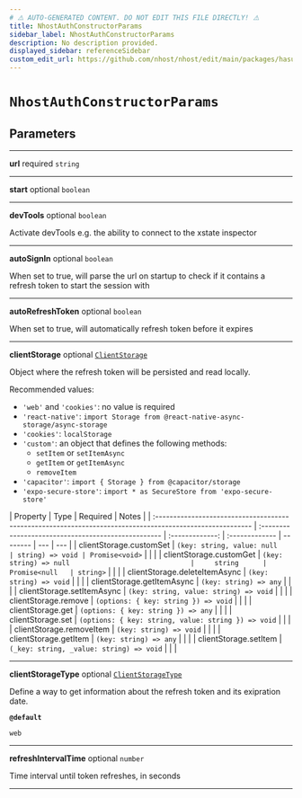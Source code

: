 ```yaml
---
# ⚠️ AUTO-GENERATED CONTENT. DO NOT EDIT THIS FILE DIRECTLY! ⚠️
title: NhostAuthConstructorParams
sidebar_label: NhostAuthConstructorParams
description: No description provided.
displayed_sidebar: referenceSidebar
custom_edit_url: https://github.com/nhost/nhost/edit/main/packages/hasura-auth-js/src/utils/types.ts#L17
---
```


# `NhostAuthConstructorParams`

## Parameters

---

**<span className="parameter-name">url</span>** <span className="optional-status">required</span> `string`

---

**<span className="parameter-name">start</span>** <span className="optional-status">optional</span> `boolean`

---

**<span className="parameter-name">devTools</span>** <span className="optional-status">optional</span> `boolean`

Activate devTools e.g. the ability to connect to the xstate inspector

---

**<span className="parameter-name">autoSignIn</span>** <span className="optional-status">optional</span> `boolean`

When set to true, will parse the url on startup to check if it contains a refresh token to start the session with

---

**<span className="parameter-name">autoRefreshToken</span>** <span className="optional-status">optional</span> `boolean`

When set to true, will automatically refresh token before it expires

---

**<span className="parameter-name">clientStorage</span>** <span className="optional-status">optional</span> [`ClientStorage`](/reference/docgen/javascript/auth/types/client-storage)

Object where the refresh token will be persisted and read locally.

Recommended values:

- `'web'` and `'cookies'`: no value is required
- `'react-native'`: `import Storage from @react-native-async-storage/async-storage`
- `'cookies'`: `localStorage`
- `'custom'`: an object that defines the following methods:
  - `setItem` or `setItemAsync`
  - `getItem` or `getItemAsync`
  - `removeItem`
- `'capacitor'`: `import { Storage } from @capacitor/storage`
- `'expo-secure-store'`: `import * as SecureStore from 'expo-secure-store'`

| Property                                                                                                  | Type                                                |    Required     | Notes          |
| :-------------------------------------------------------------------------------------------------------- | :-------------------------------------------------- | :-------------: | :------------- | -------- | --- | --- |
| <span className="parameter-name"><span className="light-grey">clientStorage.</span>customSet</span>       | `(key: string, value: null                          | string) => void | Promise<void>` |          |     |
| <span className="parameter-name"><span className="light-grey">clientStorage.</span>customGet</span>       | `(key: string) => null                              |     string      | Promise<null   | string>` |     |     |
| <span className="parameter-name"><span className="light-grey">clientStorage.</span>deleteItemAsync</span> | `(key: string) => void`                             |                 |                |
| <span className="parameter-name"><span className="light-grey">clientStorage.</span>getItemAsync</span>    | `(key: string) => any`                              |                 |                |
| <span className="parameter-name"><span className="light-grey">clientStorage.</span>setItemAsync</span>    | `(key: string, value: string) => void`              |                 |                |
| <span className="parameter-name"><span className="light-grey">clientStorage.</span>remove</span>          | `(options: { key: string }) => void`                |                 |                |
| <span className="parameter-name"><span className="light-grey">clientStorage.</span>get</span>             | `(options: { key: string }) => any`                 |                 |                |
| <span className="parameter-name"><span className="light-grey">clientStorage.</span>set</span>             | `(options: { key: string, value: string }) => void` |                 |                |
| <span className="parameter-name"><span className="light-grey">clientStorage.</span>removeItem</span>      | `(key: string) => void`                             |                 |                |
| <span className="parameter-name"><span className="light-grey">clientStorage.</span>getItem</span>         | `(key: string) => any`                              |                 |                |
| <span className="parameter-name"><span className="light-grey">clientStorage.</span>setItem</span>         | `(_key: string, _value: string) => void`            |                 |                |

---

**<span className="parameter-name">clientStorageType</span>** <span className="optional-status">optional</span> [`ClientStorageType`](/reference/docgen/javascript/auth/types/client-storage-type)

Define a way to get information about the refresh token and its exipration date.

**`@default`**

`web`

---

**<span className="parameter-name">refreshIntervalTime</span>** <span className="optional-status">optional</span> `number`

Time interval until token refreshes, in seconds

---
